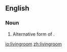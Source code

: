==English==

===Noun===
{{en-noun}}

# Alternative form of '''{{l|en|living room}}'''.

[[io:livingroom]]
[[zh:livingroom]]